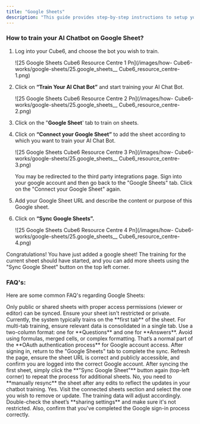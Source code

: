 ```yaml
---
title: "Google Sheets"
description: "This guide provides step-by-step instructions to setup your Google Sheet training with  Cube6."
---
```


### **How to train your AI Chatbot on Google Sheet?**

1. Log into your  Cube6, and choose the bot you wish to train.

   ![25 Google Sheets  Cube6 Resource Centre 1 Pn](/images/how- Cube6-works/google-sheets/25.google_sheets__ Cube6_resource_centre-1.png)
2. Click on **“Train Your AI Chat Bot”** and start training your AI Chat Bot.

   ![25 Google Sheets  Cube6 Resource Centre 2 Pn](/images/how- Cube6-works/google-sheets/25.google_sheets__ Cube6_resource_centre-2.png)
3. Click on the "**Google Sheet**' tab to train on sheets.
4. Click on **“Connect your Google Sheet”** to add the sheet according to which you want to train your AI Chat Bot.

   ![25 Google Sheets  Cube6 Resource Centre 3 Pn](/images/how- Cube6-works/google-sheets/25.google_sheets__ Cube6_resource_centre-3.png)

   <Info>
     You may be redirected to the third party integrations page. Sign into your google account and then go back to the "Google Sheets" tab. Click on the "Connect your Google Sheet" again.
   </Info>
5. Add your Google Sheet URL and describe the content or purpose of this Google sheet.
6. Click on **“Sync Google Sheets”.**

   ![25 Google Sheets  Cube6 Resource Centre 4 Pn](/images/how- Cube6-works/google-sheets/25.google_sheets__ Cube6_resource_centre-4.png)

Congratulations\! You have just added a google sheet\! The training for the current sheet should have started, and you can add more sheets using the "Sync Google Sheet" button on the top left corner.

### **FAQ's:**

Here are some common FAQ's regarding Google Sheets:

<AccordionGroup>
  <Accordion title="What kinds of Google Sheets are supported for training?">
    Only public or shared sheets with proper access permissions (viewer or editor) can be synced. Ensure your sheet isn't restricted or private.
  </Accordion>
  <Accordion title="My Google Sheets has multiple tabs. Will the bot train on all of them?">
    Currently, the system typically trains on the **first tab** of the sheet. For multi-tab training, ensure relevant data is consolidated in a single tab.
  </Accordion>
  <Accordion title="What format should the sheet follow for best result?">
    Use a two-column format: one for **Questions** and one for **Answers**. Avoid using formulas, merged cells, or complex formatting.
  </Accordion>
  <Accordion title="Why was I redirected to another page while connecting to Google Sheets?">
    That’s a normal part of the **OAuth authentication process** for Google account access. After signing in, return to the "Google Sheets" tab to complete the sync.
  </Accordion>
  <Accordion title="I clicked SYNC GOOGLE SHEETS but nothing seems to happen. What should I do?">
    Refresh the page, ensure the sheet URL is correct and publicly accessible, and confirm you are logged into the correct Google account.
  </Accordion>
  <Accordion title="How can I add more than one Google Sheet?">
    After syncing the first sheet, simply click the **"Sync Google Sheet"** button again (top-left corner) to repeat the process for additional sheets.
  </Accordion>
  <Accordion title="Will the bot automatically update when I make the changes to the sheet later?">
    No, you need to **manually resync** the sheet after any edits to reflect the updates in your chatbot training.
  </Accordion>
  <Accordion title="Can I delete or disconnect a synced sheet later?">
    Yes. Visit the connected sheets section and select the one you wish to remove or update. The training data will adjust accordingly.
  </Accordion>
  <Accordion title="I entered the correct sheet URL but it is not syncing. What could be wrong?">
    Double-check the sheet’s **sharing settings** and make sure it's not restricted. Also, confirm that you've completed the Google sign-in process correctly.
  </Accordion>
</AccordionGroup>

 